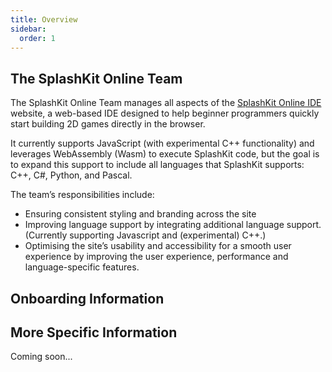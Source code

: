 ```yaml
---
title: Overview
sidebar:
  order: 1
---
```



## The SplashKit Online Team

The SplashKit Online Team manages all aspects of the
[SplashKit Online IDE](https://thoth-tech.github.io/splashkit-online/) website, a web-based IDE
designed to help beginner programmers quickly start building 2D games directly in the browser.

It currently supports JavaScript (with experimental C++ functionality) and leverages WebAssembly
(Wasm) to execute SplashKit code, but the goal is to expand this support to include all languages
that SplashKit supports: C++, C#, Python, and Pascal.

The team’s responsibilities include:

- Ensuring consistent styling and branding across the site
- Improving language support by integrating additional language support. (Currently supporting
  Javascript and (experimental) C++.)
- Optimising the site’s usability and accessibility for a smooth user experience by improving the
  user experience, performance and language-specific features.

## Onboarding Information

<CardGrid>
  <LinkCard
    title="Repository"
    description="The SplashKit Online GitHub repository."
    href="https://github.com/thoth-tech/splashkit-online"
  />
  <LinkCard
    title="SplashKit Online README"
    description="The README file in the SplashKit Online repo."
    href="https://github.com/thoth-tech/splashkit-online/tree/main?tab=readme-ov-file#table-of-contents"
  />
  <LinkCard
    title="Common Troubleshooting Tips"
    description="How to fix common issues that may arise."
    href="/products/splashkit/03-github-guide/#troubleshooting"
  />
  <LinkCard
    title="How to Create a Pull Request"
    description="The guide on how to create a pull request."
    href="/products/splashkit/04-pull-request"
  />
  <LinkCard
    title="Pull Request Template"
    description="The template for creating a pull request."
    href="/products/splashkit/05-pull-request-template"
  />
  <LinkCard
    title="Peer Review Guide"
    description="The guide on how to do a peer review."
    href="/products/splashkit/06-peer-review"
  />
  <LinkCard
    title="Planner Board Etiquette"
    description="The guide on how to use the planner board within the SplashKit team."
    href="/products/splashkit/07-planner-board"
  />
</CardGrid>

## More Specific Information

Coming soon...
